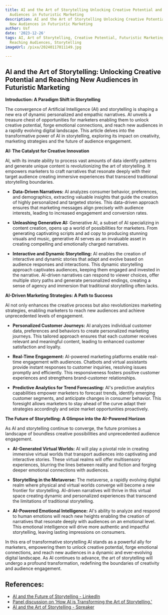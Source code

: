 ```yaml
---
title: AI and the Art of Storytelling Unlocking Creative Potential and Reaching New
  Audiences in Futuristic Marketing
description: AI and the Art of Storytelling Unlocking Creative Potential and Reaching
  New Audiences in Futuristic Marketing
author: Usf
date: '2023-12-26'
tags: AI, Art of Storytelling, Creative Potential, Futuristic Marketing, New Audiences,
  Reaching Audiences, Storytelling
imageUrl: /pixa/20240117011149.jpg

---
```

##  AI and the Art of Storytelling: Unlocking Creative Potential and Reaching New Audiences in Futuristic Marketing

**Introduction: A Paradigm Shift in Storytelling**

The convergence of Artificial Intelligence (AI)  and storytelling is  shaping a  new era of dynamic  personalized and empathic narratives. AI unveils a treasure chest of opportunities for  marketers enabling them to unlock creative potential, forge emotional connections, and  reach new audiences in a rapidly evolving digital landscape.  This article  delves into the transformative power  of AI in storytelling, exploring  its impact on creativity, marketing strategies and the future  of audience engagement.

**AI: The Catalyst for Creative Innovation**

AI, with its innate ability to process vast amounts of data identify patterns and generate unique content is revolutionizing the art of  storytelling. It empowers marketers to craft narratives that resonate deeply with their target audience creating immersive experiences that transcend traditional storytelling boundaries.

- **Data-Driven Narratives:** AI analyzes  consumer behavior, preferences, and demographics, extracting valuable  insights that guide the creation of  highly personalized  and  targeted stories. This data-driven approach ensures that marketing messages align precisely with audience interests, leading to increased engagement and conversion rates.

- **Unleashing  Generative AI:** Generative AI, a subset of AI  specializing in content creation, opens up a  world of possibilities for marketers. From generating  captivating scripts and ad  copy  to producing stunning visuals and music, generative AI serves as an invaluable asset in creating compelling and emotionally charged narratives.

-  **Interactive and Dynamic Storytelling:**  AI enables the creation of interactive and dynamic  stories that adapt and evolve based on audience responses and interactions. This dynamic  storytelling approach captivates audiences, keeping them engaged and invested in the  narrative. AI-driven narratives can respond  to viewer choices, offer multiple story paths and generate personalized endings, creating  a sense of agency and immersion that traditional storytelling often lacks.

**AI-Driven Marketing  Strategies: A Path to Success**

AI not only  enhances the creative process but also revolutionizes marketing strategies, enabling marketers to reach new audiences and  achieve unprecedented levels of engagement.

- **Personalized Customer Journeys:** AI analyzes individual customer  data, preferences and behaviors to create personalized marketing journeys. This tailored approach ensures that each customer receives relevant and meaningful content, leading to enhanced customer satisfaction and loyalty.

- **Real-Time Engagement:** AI-powered marketing platforms enable real-time engagement with audiences. Chatbots and virtual assistants provide instant responses to customer inquiries, resolving issues promptly and efficiently. This responsiveness fosters positive customer experiences and strengthens brand-customer relationships.

-  **Predictive Analytics for Trend  Forecasting:** AI's predictive  analytics capabilities empower marketers  to forecast trends, identify  emerging customer segments, and anticipate changes in consumer behavior. This foresight allows marketers to stay ahead of the curve adapt their strategies accordingly and seize market opportunities proactively.

**The Future of Storytelling: A  Glimpse into the AI-Powered Horizon**

As AI and storytelling continue to converge, the future promises a landscape of boundless creative possibilities and unprecedented audience engagement.

- **AI-Generated Virtual Worlds:** AI will  play a pivotal role in creating immersive virtual worlds that transport audiences into captivating and interactive  stories.  These virtual realms will  offer multisensory experiences, blurring the lines between reality and fiction and forging deeper emotional  connections with audiences.

- **Storytelling in the Metaverse:** The metaverse, a rapidly evolving digital realm  where  physical and virtual worlds converge will become  a new frontier for storytelling. AI-driven narratives will thrive in  this virtual space creating dynamic and personalized experiences that transcend the  limitations  of traditional storytelling.

- **AI-Powered Emotional Intelligence:** AI's ability to analyze and respond to human emotions  will reach new  heights enabling the creation of narratives that resonate deeply with audiences on  an emotional level. This emotional intelligence will drive more authentic and impactful storytelling, leaving lasting impressions on consumers.

In this era of transformative  storytelling AI stands as a powerful ally  for marketers, empowering them to unlock creative potential, forge emotional connections, and reach  new audiences in  a  dynamic and  ever-evolving digital landscape. As AI continues to  advance, the art of storytelling will undergo a profound transformation, redefining the boundaries  of creativity and  audience engagement.

## References:
- [AI and the Future of Storytelling - LinkedIn](https://www.linkedin.com/pulse/ai-future-storytelling-how-machine-learning-narrative-daniel-bron)
- [Panel discussion on 'How AI is Transforming the Art of Storytelling.'](https://www.youtube.com/watch?v=0h1P44zlzqE)
- [AI and the Art of Storytelling - Spreaker](https://www.spreaker.com/show/ai-and-the-art-of-storytelling)
